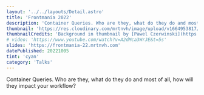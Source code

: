 ```yaml
---
layout: '../../layouts/Detail.astro'
title: 'Frontmania 2022'
description: 'Container Queries. Who are they, what do they do and most of all, how will they impact your workflow?'
thumbnail: 'https://res.cloudinary.com/mrtnvh/image/upload/v1664953817/mrtnvh.com/mrtnvh-frontmania-2022.jpg'
thumbnailCredits: 'Background in thumbnail by [Pawel Czerwinski](https://unsplash.com/@pawel_czerwinski?utm_source=unsplash&utm_medium=referral&utm_content=creditCopyText) on [Unsplash](https://unsplash.com/@pawel_czerwinski?utm_source=unsplash&utm_medium=referral&utm_content=creditCopyText)'
# video: 'https://www.youtube.com/watch?v=A2dMca3WrJE&t=5s'
slides: 'https://frontmania-22.mrtnvh.com'
datePublished: 20221005
tint: 'cyan'
category: 'Talks'
---
```


Container Queries. Who are they, what do they do and most of all, how will they impact your workflow?

